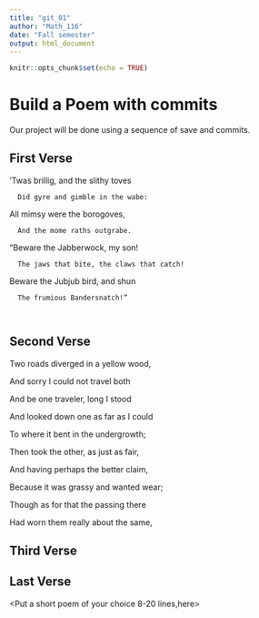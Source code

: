 ---
title: "git_01"
author: "Math_116"
date: "Fall semester"
output: html_document
---

```{r setup, include=FALSE}
knitr::opts_chunk$set(echo = TRUE)
```
# Build a Poem with commits
Our project will be done using a sequence of save and commits.

## First Verse 
<Put the first two verses of Jabberwocky by Lewis Carrol in this section>
’Twas brillig, and the slithy toves 


      Did gyre and gimble in the wabe: 


All mimsy were the borogoves, 


      And the mome raths outgrabe. 





“Beware the Jabberwock, my son! 


      The jaws that bite, the claws that catch! 


Beware the Jubjub bird, and shun 


      The frumious Bandersnatch!” 
      
      
## Second Verse

<Put the first two verses of The Road Not Taken by Robert Frost here>
Two roads diverged in a yellow wood,


And sorry I could not travel both


And be one traveler, long I stood


And looked down one as far as I could


To where it bent in the undergrowth;





Then took the other, as just as fair,


And having perhaps the better claim,


Because it was grassy and wanted wear;


Though as for that the passing there


Had worn them really about the same,

## Third Verse
<Put the first two verses of The Walrus and the Carpenter here>

## Last Verse
<Put a short poem of your choice 8-20 lines,here>
